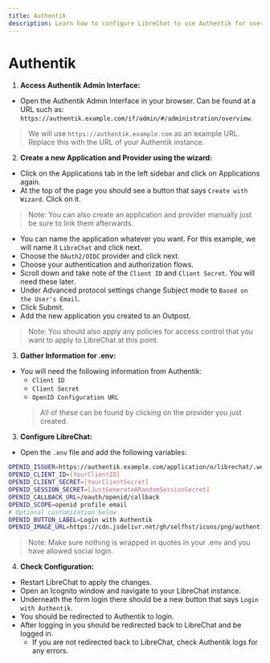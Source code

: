 ```yaml
---
title: Authentik
description: Learn how to configure LibreChat to use Authentik for user authentication.
---
```


# Authentik

1. **Access Authentik Admin Interface:**
- Open the Authentik Admin Interface in your browser. Can be found at a URL such as: `https://authentik.example.com/if/admin/#/administration/overview`.
> We will use `https://authentik.example.com` as an example URL. Replace this with the URL of your Authentik instance.

2. **Create a new Application and Provider using the wizard:**
- Click on the Applications tab in the left sidebar and click on Applications again.
- At the top of the page you should see a button that says `Create with Wizard`. Click on it.
> Note: You can also create an application and provider manually just be sure to link them afterwards.
- You can name the application whatever you want. For this example, we will name it `LibreChat` and click next.
- Choose the `OAuth2/OIDC` provider and click next.
- Choose your authentication and authorization flows.
- Scroll down and take note of the `Client ID` and `Client Secret`. You will need these later.
- Under Advanced protocol settings change Subject mode to `Based on the User's Email`.
- Click Submit.
- Add the new application you created to an Outpost.
> Note: You should also apply any policies for access control that you want to apply to LibreChat at this point.

3. **Gather Information for .env:**
- You will need the following information from Authentik:
  - `Client ID`
  - `Client Secret`
  - `OpenID Configuration URL`
  > All of these can be found by clicking on the provider you just created.

3. **Configure LibreChat:**
- Open the `.env` file and add the following variables:
```bash filename=".env"
OPENID_ISSUER=https://authentik.example.com/application/o/librechat/.well-known/openid-configuration
OPENID_CLIENT_ID=[YourClientID]
OPENID_CLIENT_SECRET=[YourClientSecret]
OPENID_SESSION_SECRET=[JustGenerateARandomSessionSecret]
OPENID_CALLBACK_URL=/oauth/openid/callback
OPENID_SCOPE=openid profile email
# Optional customization below
OPENID_BUTTON_LABEL=Login with Authentik
OPENID_IMAGE_URL=https://cdn.jsdelivr.net/gh/selfhst/icons/png/authentik.png
```
> Note: Make sure nothing is wrapped in quotes in your .env and you have allowed social login.

4. **Check Configuration:**
- Restart LibreChat to apply the changes.
- Open an Icognito window and navigate to your LibreChat instance.
- Underneath the form login there should be a new button that says `Login with Authentik`.
- You should be redirected to Authentik to login.
- After logging in you should be redirected back to LibreChat and be logged in.
    - If you are not redirected back to LibreChat, check Authentik logs for any errors.
